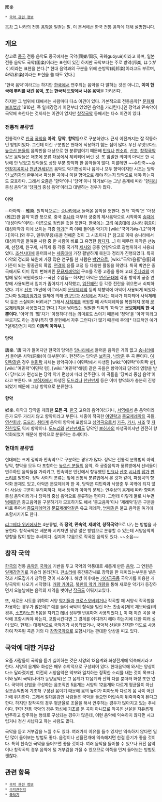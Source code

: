 國樂
 * [[국악 관련 정보]]
[[목차]]
그 나라의 전통 [[음악]]을 일컫는 말.  이 문서에선 한국 전통 음악에 대해 설명합니다.
== 개요 ==
참고로 [[중국]] 전통 음악도 중국에서는 국악(國樂/国乐, 궈웨guóyuè)이라고 하며, 일본 전통 음악도 국악(国楽)이라는 표현이 있긴 하지만 국악보다는 주로 방악(邦楽, ほうがく)이라는 표현을 쓴다.[* 현대 음악과의 구분을 위해 순방악(純邦楽)이라고도 부르며, 화악(和楽)이라는 표현을 쓸 때도 있다.]

'한국 음악'이라고는 하지만 [[한국]]에서 연주되는 음악을 다 말하는 것은 아니고, '''이미 한국에 뿌리를 내린 음악, 또는 한국적 토양에서 나온 음악'''을 가리킨다.

하지만 그 범위에 대해서는 사람마다 다소 이견이 있다. 기본적으로 전통음악[* [[문화재보호법]]상 1910년, 즉 일제강점기 이전부터 있었던 음악을 가리킨다.]인 정악과 민속악이 국악에 속한다는 것까지는 이견이 없지만 [[창작국악]] 등에서는 다소 이견이 있다.

=== 전통적 분류법 ===
전통적으로 [[한국]] [[국악]]을 '''아악''', '''당악''', '''향악'''등으로 구분하였다.
근세 이전까지는 잘 작동하던 방법이었다. 그런데 이런 구분법은 현대에 적용하기 힘든 점이 많다. 우선 무엇보다도 [[높으신 분들]]의 음악만을 대상으로 한 분류법이기 때문에 [[민요]]나 [[판소리]], [[산조]], [[창작국악]] 같은 음악들은 애초에 분류 대상에서 제외되어 버린 것. 또 엄밀한 의미의 아악은 한 곡밖에 안 남았고 당악들도 상당 부분 향악화 한 음악들이 많다. 이를테면 ~~수단축~~[[수연장지곡]]이나 [[천년만세]]같은 음악도 악기편성이나 음계나 모두 향악이지만 시초는 당악인 [[보허자]]의 환두에서 파생된 곡이니 이걸 향악으로 해야 하는지 당악으로 해야 하는지도 모호하다. 그래서 요즘은 '향악'이니 '당악'이니 하기보다는 그냥 음계에 따라 '향[[피리]] 중심 음악'과 '당[[피리]] 중심 음악'이라고 대별하는 경우가 많다.
==== 아악 ====
--아아악--
雅樂. 원칙적으로는 [[송]]나라에서 들어온 음악을 뜻한다.
원래 '아악'은 '아정(雅正)한 음악'이란 뜻으로, 중국 [[주]]나라 때부터 궁중의 제사음악으로 시작하여 [[송]]때에 '대성아악'이라는 이름으로 정립된 것을 뜻한다.
[[한국]]에는 [[고려]] [[예종]]대에 [[송]]나라 [[휘종]]이 대성아악과 이에 쓰이는 각종 [[악기]][* 즉 이때 들어온 악기가 [wiki:"국악기#s-1.2"아악기]이다.]와 무구, 일무(무용)등을 전해준 것이 그 시초이다.[* 참고로 이때 송나라에서 대성아악을 들여온 사람 중 한 사람이 바로 그 유명한 [[왕자지]]....] 이 때무터 아악은 선농제, 선잠제, 원구제, 사직제 등 각종 국가적 [[제사]]와 궁중 연향악으로 광범위하게 사용되었다.
[[조선]]시대에 들어와서는 [[세종]]대에 가장 활발하게 복원과 정리가 진행되었다. 특히 아악의 정리와 복원에 가장 많은 연구를 한 사람은 [[박연]]으로, [wiki:"국악/음률"음률]의 기준이 되는 황종관의 확립, [[편경]]의 음률 교정 등 다양한 활동을 하였다. 특히 박연은 중국에서도 이미 많이 변해버린 [[문묘제례악]]의 구조를 각종 고증을 통해 고대 [[주]]나라의 예법에 맞춰 복원하였다.--국산 수입품--
하지만 아악은 [[연산군]]대에 각종 향악이 궁중 연향에 사용되면서 입지가 좁아지기 시작했고, [[임진왜란]] 등 각종 전란을 겪으면서 쇠퇴하였다. 겨우 [[선조]] 25년에 이르러서야 [[문묘제례악]] 등의 제향악에 아악이 사용되게 되었다.
그나마 [[일제강점기]]때 일제에 의해 [[원구단]]과 [[사직]]에서 지내는 제사가 폐지되어 사직제례악 등은 소실되어 버려서[* 그래서 [[사직]]제를 복원할 때 사직제례악을 복원하지 못해 [[문묘제례악]]을 사용했다고 한다.] 지금 남아있는 엄밀한 의미의 '아악'은 '''[[문묘제례악]] 한 곡 뿐이다'''. 
'아악'의 '雅'자가 '아정하다'라는 의미로도 쓰이기 때문에 '정악'을 '아악'이라고 부르기도 하는 경우(특히 옛 문헌에서 자주 그런다)가 많기 때문에 주의[* 대표적인 예가 ?일제강점기 때의 '''이왕직 아악부'''.].

==== 당악 ====
唐樂. '唐'자가 들어지만 한국의 당악은 [[당]]나라에서 들어온 음악은 거의 없고 [[송]]나라에서 들어온 사악(詞樂)이 대부분이다. 현전하는 당악은 [[보허자]], [[낙양춘]] 두 곡 뿐이다.
[[여민락]]같은 경우 [[여민락]] 자체는 향악곡이나 여민락에서 파생된 [wiki:"여민락"여민락 만], [wiki:"여민락"여민락 령], [wiki:"여민락"해령] 같은 곡들은 향악이되 당악의 영향을 받아 당피리가 편성되는 당악 악기 편성에 따라 연주된다. 이 곡들을 '당피리 중심 음악'이라고 부른다.
또 [[보허자]]에서 파생된 [[도드리]]나 [[천년만세]] 등은 이미 향악화가 충분히 진행되었기 때문에 그냥 향악으로 분류한다.

==== 향악 ====
鄕樂. 아악과 당악을 제외한 '''모든 곡'''. [[한국]] 고유의 음악이라거나, [[서역]]에서 온 음악이라든가 모두 가리지 않고 향악이라고 부른다. 세종이 작곡한 [[여민락]]과 [[종묘제례악]]의 곡들, [[영산회상]], [[도드리]], [[취타]]계 음악이 향악에 포함되고 [[성악]]곡으로서 [[가곡]], [[가사]], [[시조]] 및 [[자진한잎]]도 역시 향악이다. [[도드리]]와 [[천년만세]]도 당악인 [[보허자]]의 파생곡이지만 완전히 향악화되었기 때문에 향악으로 분류하는 추세이다.

=== 현대의 분류법 ===
현대에는 크게 정악과 민속악으로 구분하는 경우가 많다. 정악은 전통적 분류법의 아악, 당악, 향악을 모두 다 포함하는 [[높으신 분들]]의 음악, 즉 궁중음악과 풍류방에서 선비들이 연주하던 음악들을 가리키고, 민속악은 민간에서 향유했던 [[민요]]나 [[산조]] [[시나위]] [[잡가]] [[판소리]]를 말한다. 
정악 사이의 분류는 앞에 전통적 분류법에서 본 것과 같이, 파생곡의 향악화 문제도 있고, 아악은 문묘제례악 한 곡, 당악은 여민락과 낙양춘 두 곡밖에 되지 않아 사실상 구분이 무의미하다. 해서 당악과 아악의 문제는 연주상의 음계에 따라 향피리 중심 음악이라거나 당피리 중심 음악으로 분류하는 편이다.
그런데 이렇게 둘로 나누면 [[범패]]같은 종교음악을 구분하기가 모호하기도 해서 '종교음악'이나 '제례악'같은 구분을 따로 두어서 [[종묘제례악]]과 [[문묘제례악]]같은 유교 제례악, [[범패]]같은 불교 음악을 여기에 포함시키기도 한다.

[[리그베다 위키]]에서는 4분류법, 즉 '''정악, 민속악, 제례악, 창작국악'''으로 나누는 방법을 사용한다. 창작국악은 세분화 시키자면 정말 많은 방법으로 분류할 수 있는데 서양음악의 영향을 많이 받는 추세이다. 심지어 12음으로 작곡된 음악도 있다. ~~소음~~
== 창작 국악 ==
[[한국]]의 전통 [[음악]]인 [[국악]]에 기반을 두고 국악의 악풍대로 새롭게 만든 [[음악]]. 그 연원은 [[일제강점기]]로 거슬러 올라간다. [[판소리]]에 중간중간새로 창작을 한 재미있는부분을 넣은 것과 서도잡가가 창작된 것이 시초이다. 해방 이후에는 [[가야금]]곡등 국악기를 이용한 개량국악이 나오기 시작했다. [[개량 가야금]], [[북한의 악기 개량]]을 통해 새로운 악기가 등장하면서 오늘날에는 음역의 제약을 벗어난 [[작곡]]도 이뤄지고있다.

또, 새로운 시도를 위하여 서양 [[악기]]들과 [[크로스오버]]되거나 작곡할 때 서양식 작곡법을 차용하는 경우가 많은데[* 예를 들어 국악의 형식을 빌린 어느 찬송곡(제목 제보바람)의 경우, [[소프라노]]만 5음을 지키고 [[테너]] 성부엔 반음마저 사용되었다.], 이 때 이런 곡을 국악에 포함시켜야 하는지, 포함시킨다면 그 경계를 어디까지 해야 하는지에 대한 여러 설이 있다. 현재는 대체적으로 [[국악기]]가 사용되었거나, 국악적 선율을 진지한 의도로 사용하여 작곡된 곡은 거의 다 [[창작국악]]으로 포함시키는 관대한 양상을 띠고 있다.

== 국악에 대한 거부감 ==
요즘 사람들이 국악을 듣기 싫어하는 것은 서양의 12음계와 화성전개에 익숙해서라고 한다. 서양의 음계와 화성은 매우 수학적으로 구성되어 있다. 현대음악에 와서는 양상이 다소 달라졌지만, 여전히 서양음악은 악보와 일치하는 정확한 소리를 내는 것이 목표다.
이와 달리 국악(나아가 동양음악)은 그 음계가 12음계와 전혀 다를 뿐더러 화성 또한 없다. 국악의 선법을 구성하는 음조직인 5음계는 서양의 12음계와 다르게 평균율이 아닌 삼분손익법에 기초해 구성된 음이기 때문에 음의 높이가 피아노와 다르게 음 사이 어딘가에 위치한다. 그래서 절대음감인 사람들은 국악을 들으면 머릿속이 뒤죽박죽이 된다고 한다. 하지만 창작곡의 경우 평균율로 조율을 해서 연주하는 경우가 많아지고 있는 추세이다. 한편 전통 국악의 경우 화성에 기초를 둔 곡이 아니므로 악곡은 선율을 자유롭게 변주하고 합주하는 형태로 구성되는 경우가 많은데, 이런 음악에 익숙하지 않다면 시끄럽거나 정신 사납다고 하는 사람도 많다.

국악을 듣고 거부감을 느낄 수도 있다. 여러가지 이유를 들수 있지만 익숙하지 않다면 일단 많이 들어보는 방법도 좋다. 음정이나 선율전개에 익숙해지면 한결 듣기가 좋을 것이다. 특히 친숙한 국악을 들어보면 좋을 것이다. 여러 음악을 들어볼 수 있으나 퓨전 음악이나 창작곡의 경우 음악에 덜 거부감을 가질 수 있으므로 이쪽을 먼저 들어보는 방법도 괜찮다.
== 관련 항목 ==
 * [[국악 관련 정보]]
 * [[국악관현악]]
 * [[국악기]]
